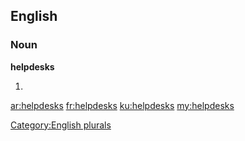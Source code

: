 ==English==

===Noun===
'''helpdesks'''

# {{plural of|helpdesk}}

[[Category:English plurals]]

[[ar:helpdesks]]
[[fr:helpdesks]]
[[ku:helpdesks]]
[[my:helpdesks]]